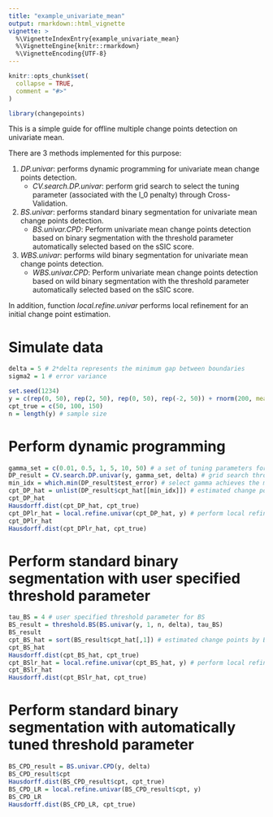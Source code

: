 ```yaml
---
title: "example_univariate_mean"
output: rmarkdown::html_vignette
vignette: >
  %\VignetteIndexEntry{example_univariate_mean}
  %\VignetteEngine{knitr::rmarkdown}
  %\VignetteEncoding{UTF-8}
---
```


```r
knitr::opts_chunk$set(
  collapse = TRUE,
  comment = "#>"
)
```

```r
library(changepoints)
```

This is a simple guide for offline multiple change points detection on univariate mean.

There are 3 methods implemented for this purpose:

1. _DP.univar_: performs dynamic programming for univariate mean change points detection.
   + _CV.search.DP.univar_: perform grid search to select the tuning parameter (associated with the l_0 penalty) through Cross-Validation.
   
2. _BS.univar_: performs standard binary segmentation for univariate mean change points detection.
   + _BS.univar.CPD_: Perform univariate mean change points detection based on binary segmentation with the threshold parameter automatically selected based on the sSIC score.

3. _WBS.univar_: performs wild binary segmentation for univariate mean change points detection.
   + _WBS.univar.CPD_: Perform univariate mean change points detection based on wild binary segmentation with the threshold parameter automatically selected based on the sSIC score.

In addition, function _local.refine.univar_ performs local refinement for an initial change point estimation.

# Simulate data
```r
delta = 5 # 2*delta represents the minimum gap between boundaries
sigma2 = 1 # error variance

set.seed(1234)
y = c(rep(0, 50), rep(2, 50), rep(0, 50), rep(-2, 50)) + rnorm(200, mean = 0, sd = sqrt(sigma2)) # univariate time series
cpt_true = c(50, 100, 150)
n = length(y) # sample size
```

# Perform dynamic programming
```r
gamma_set = c(0.01, 0.5, 1, 5, 10, 50) # a set of tuning parameters for DP
DP_result = CV.search.DP.univar(y, gamma_set, delta) # grid search through cross-validation
min_idx = which.min(DP_result$test_error) # select gamma achieves the minimum validation error
cpt_DP_hat = unlist(DP_result$cpt_hat[[min_idx]]) # estimated change points by DP
cpt_DP_hat
Hausdorff.dist(cpt_DP_hat, cpt_true)
cpt_DPlr_hat = local.refine.univar(cpt_DP_hat, y) # perform local refinement
cpt_DPlr_hat
Hausdorff.dist(cpt_DPlr_hat, cpt_true)
```

# Perform standard binary segmentation with user specified threshold parameter
```r
tau_BS = 4 # user specified threshold parameter for BS
BS_result = threshold.BS(BS.univar(y, 1, n, delta), tau_BS)
BS_result
cpt_BS_hat = sort(BS_result$cpt_hat[,1]) # estimated change points by BS
cpt_BS_hat
Hausdorff.dist(cpt_BS_hat, cpt_true)
cpt_BSlr_hat = local.refine.univar(cpt_BS_hat, y) # perform local refinement
cpt_BSlr_hat
Hausdorff.dist(cpt_BSlr_hat, cpt_true)
```

# Perform standard binary segmentation with automatically tuned threshold parameter
```r
BS_CPD_result = BS.univar.CPD(y, delta)
BS_CPD_result$cpt
Hausdorff.dist(BS_CPD_result$cpt, cpt_true)
BS_CPD_LR = local.refine.univar(BS_CPD_result$cpt, y)
BS_CPD_LR
Hausdorff.dist(BS_CPD_LR, cpt_true)
```

